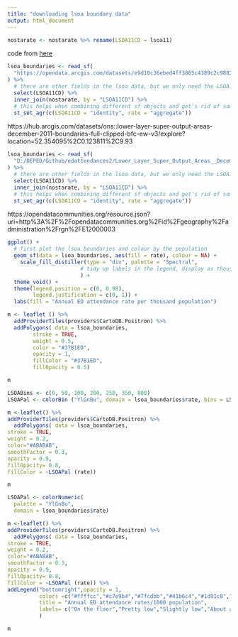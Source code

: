 ```yaml
---
title: "downloading lsoa boundary data"
output: html_document
---
```

``` r

nostarate <- nostarate %>% rename(LSOA11CD = lsoa11)
```
  
  code from [here](https://nhsrcommunity.com/blog/using-sf-to-calculate-catchment-areas/)

``` r
lsoa_boundaries <- read_sf(
  "https://opendata.arcgis.com/datasets/e9d10c36ebed4ff3865c4389c2c98827_0.geojson"
) %>%
  # there are other fields in the lsoa data, but we only need the LSOA11CD field
  select(LSOA11CD) %>%
  inner_join(nostarate, by = "LSOA11CD") %>%
  # this helps when combining different sf objects and get's rid of some messages
  st_set_agr(c(LSOA11CD = "identity", rate = "aggregate"))
```
https://hub.arcgis.com/datasets/ons::lower-layer-super-output-areas-december-2011-boundaries-full-clipped-bfc-ew-v3/explore?location=52.354095%2C0.123811%2C9.93


``` r
lsoa_boundaries <- read_sf(
  "D:/DEPED/Github/edattendances2/Lower_Layer_Super_Output_Areas__December_2011__Boundaries_Full_Clipped__BFC__EW_V3.geojson"
) %>%
  # there are other fields in the lsoa data, but we only need the LSOA11CD field
  select(LSOA11CD) %>%
  inner_join(nostarate, by = "LSOA11CD") %>%
  # this helps when combining different sf objects and get's rid of some messages
  st_set_agr(c(LSOA11CD = "identity", rate = "aggregate"))
```


https://opendatacommunities.org/resource.json?uri=http%3A%2F%2Fopendatacommunities.org%2Fid%2Fgeography%2Fadministration%2Frgn%2FE12000003

``` r
ggplot() +
  # first plot the lsoa boundaries and colour by the population
  geom_sf(data = lsoa_boundaries, aes(fill = rate), colour = NA) +
    scale_fill_distiller(type = "div", palette = "Spectral",
                       # tidy up labels in the legend, display as thousands
                       ) +
  theme_void() +
  theme(legend.position = c(0, 0.98),
        legend.justification = c(0, 1)) +
  labs(fill = "Annual ED attendance rate per thousand population")
```

``` r
m <- leaflet () %>%
  addProviderTiles(providers$CartoDB.Positron) %>%
  addPolygons( data = lsoa_boundaries,
        stroke = TRUE,
        weight = 0.5,
        color = "#37B1ED",
        opacity = 1,
        fillColor = "#37B1ED",
        fillOpacity = 0.5)

m
```




``` r
LSOABins <- c(0, 50, 100, 200, 250, 350, 800)
LSOAPal <- colorBin ("YlGnBu", domain = lsoa_boundaries$rate, bins = LSOABins)
```



``` r
m <-leaflet() %>%
addProviderTiles(providers$CartoDB.Positron) %>%
  addPolygons( data = lsoa_boundaries,
stroke = TRUE,
weight = 0.2,
color="#ABABAB",
smoothFactor = 0.3,
opacity = 0.9,
fillOpacity= 0.8,
fillColor = ~LSOAPal (rate))

m
```

``` r
LSOAPal <- colorNumeric(
  palette = "YlGnBu",
  domain = lsoa_boundaries$rate)

```

``` r
m <-leaflet() %>%
addProviderTiles(providers$CartoDB.Positron) %>%
  addPolygons( data = lsoa_boundaries,
stroke = TRUE,
weight = 0.2,
color="#ABABAB",
smoothFactor = 0.3,
opacity = 0.9,
fillOpacity= 0.8,
fillColor = ~LSOAPal (rate)) %>% 
addLegend("bottomright",opacity = 1,
          colors =c("#ffffcc","#c7e9b4","#7fcdbb","#41b6c4","#1d91c0","#225ea8","#0c2c84"),
          title = "Annual ED attendance rates/1000 population",
          labels= c("On the floor","Pretty low","Slightly low","About average","Slightly high", "Pretty high", "Through the roof")
          )

m
```

